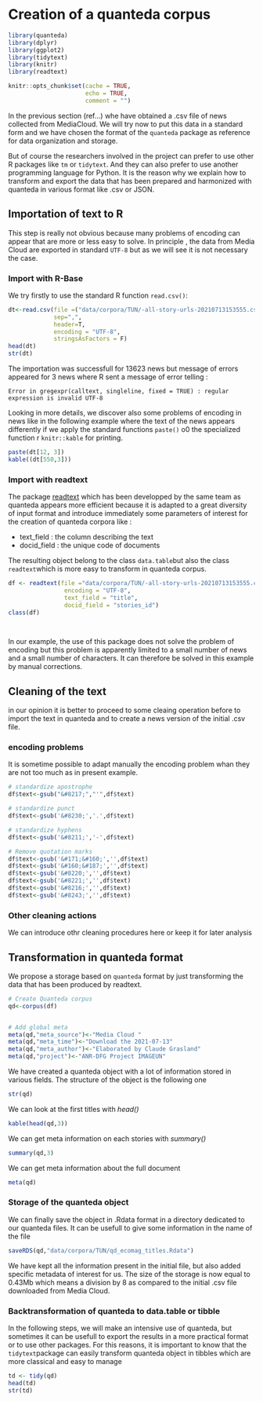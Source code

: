 # Creation of a quanteda corpus {#c22_mediacloud_to_quanteda}

```r
library(quanteda)
library(dplyr)
library(ggplot2)
library(tidytext)
library(knitr)
library(readtext)

knitr::opts_chunk$set(cache = TRUE,
                      echo = TRUE,
                      comment = "")


```
In the previous section (ref...) whe have obtained a .csv file of news collected from MediaCloud. We will try now to put this data in a standard form and we have chosen the format of the `quanteda` package as reference for data organization and storage. 

But of course the researchers involved in the project can prefer to use other R packages like `tm` or `tidytext`. And they can also prefer to use another programming language for Python. It is the reason why we explain how to transform and export the data that has been prepared and harmonized with quanteda in various format like .csv or JSON. 


## Importation of text to R


This step is really not obvious because many problems of encoding can appear that are more or less easy to solve. In principle , the data from Media Cloud are exported in standard `UTF-8` but as we will see it is not necessary the case. 


### Import with R-Base 

We try firstly to use the standard R function `read.csv()`: 

```r
dt<-read.csv(file =("data/corpora/TUN/-all-story-urls-20210713153555.csv"),
             sep=",",
             header=T,
             encoding = "UTF-8",
             stringsAsFactors = F)
head(dt)
str(dt)
```

The importation was successfull for 13623 news but message of errors appeared for 3 news where R sent a message of error telling :

`Error in gregexpr(calltext, singleline, fixed = TRUE) : regular expression is invalid UTF-8`

Looking in more details, we discover also some problems of encoding in news like in the following example where the text of the news appears differently if we apply the standard functions `paste()` o0 the specialized function r `knitr::kable` for printing. 

```r
paste(dt[12, 3])
kable((dt[550,3]))
```


### Import with readtext

The package [readtext](https://readtext.quanteda.io/articles/readtext_vignette.html) which has been developped by the same team as quanteda appears more efficient because it is adapted to a great diversity of input format and introduce immediately some parameters of interest for the creation of quanteda corpora like :

- text_field : the column describing the text
- docid_field : the unique code of documents

The resulting object belong to the class `data.table`but also the class `readtext`which is more easy to transform in quanteda corpus. 

```r
df <- readtext(file ="data/corpora/TUN/-all-story-urls-20210713153555.csv",
                encoding = "UTF-8",
                text_field = "title",
                docid_field = "stories_id")
class(df)

          
```

In our example, the use of this package does not solve the problem of encoding but this problem is apparently limited to a small number of news and a small number of characters. It can therefore be solved in this example by manual corrections. 

## Cleaning of the text

in our opinion it is better to proceed to some cleaing operation before to import the text in quanteda and to create a news version of the initial .csv file. 

### encoding problems

It is sometime possible to adapt manually the encoding problem whan they are not too much as in present example. 

```r
# standardize apostrophe
df$text<-gsub("&#8217;","'",df$text)

# standardize punct
df$text<-gsub('&#8230;','.',df$text)

# standardize hyphens
df$text<-gsub('&#8211;','-',df$text)

# Remove quotation marks
df$text<-gsub('&#171;&#160;','',df$text)
df$text<-gsub('&#160;&#187;','',df$text)
df$text<-gsub('&#8220;','',df$text)
df$text<-gsub('&#8221;','',df$text)
df$text<-gsub('&#8216;','',df$text)
df$text<-gsub('&#8243;','',df$text)

```


### Other cleaning actions

We can introduce othr cleaning procedures here or keep it for later analysis


## Transformation in quanteda format

We propose  a storage based on `quanteda` format by just transforming the data that has been produced by readtext. 

```r

# Create Quanteda corpus
qd<-corpus(df)


# Add global meta
meta(qd,"meta_source")<-"Media Cloud "
meta(qd,"meta_time")<-"Download the 2021-07-13"
meta(qd,"meta_author")<-"Elaborated by Claude Grasland"
meta(qd,"project")<-"ANR-DFG Project IMAGEUN"

```


We have created a quanteda object with a lot of information stored in various fields. The structure of the object is the following one

```r
str(qd)
```

We can look at the first titles with *head()*

```r
kable(head(qd,3))
```


We can get meta information on each stories with *summary()*

```r
summary(qd,3)
```

We can get meta information about the full document

```r
meta(qd)
```



### Storage of the quanteda object

We can finally save the object in .Rdata format in a directory dedicated to our quanteda files. It can be usefull to give some information in the name of the file

```r
saveRDS(qd,"data/corpora/TUN/qd_ecomag_titles.Rdata")
```

We have kept all the information present in the initial file, but also added specific metadata of interest for us. The size of the storage is now equal to 0.43Mb which means a division by 8 as compared to the initial .csv file downloaded from Media Cloud.

### Backtransformation of quanteda to data.table or tibble

In the following steps, we will make an intensive use of quanteda, but sometimes it can be usefull to export the results in a more practical format or to use other packages. For this reasons, it is important to know that the `tidytext`package can easily transform quanteda object in tibbles which are more classical and easy to manage 

```r
td <- tidy(qd)
head(td)
str(td)
```






